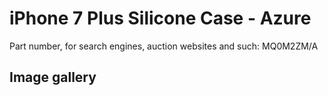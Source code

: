 
# iPhone 7 Plus Silicone Case - Azure

Part number, for search engines, auction websites and such: MQ0M2ZM/A

## Image gallery

<div style={{ width: "768px" }}>
  <GalleryComponent
    images={[
      {
        original: "/everysource/MQ0M2.webp",
        thumbnail: "/everypreview/MQ0M2.webp",
      },
      {
        original: "/everysource/MQ0M2_AV1_GOLD.webp",
        thumbnail: "/everypreview/MQ0M2_AV1_GOLD.webp",
      },
      {
        original: "/everysource/MQ0M2_AV1_JET_BLACK.webp",
        thumbnail: "/everypreview/MQ0M2_AV1_JET_BLACK.webp",
      },
      {
        original: "/everysource/MQ0M2_AV1_RED.webp",
        thumbnail: "/everypreview/MQ0M2_AV1_RED.webp",
      },
      {
        original: "/everysource/MQ0M2_AV1_SILVER.webp",
        thumbnail: "/everypreview/MQ0M2_AV1_SILVER.webp",
      },
      {
        original: "/everysource/MQ0M2_AV2.webp",
        thumbnail: "/everypreview/MQ0M2_AV2.webp",
      }
    ]}
  />
</div>